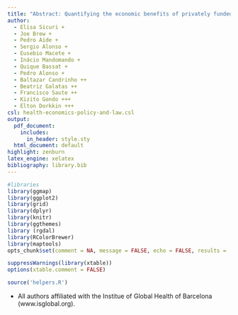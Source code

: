 ```yaml
---
title: "Abstract: Quantifying the economic benefits of privately funded malaria control interventions in Maragra, Mozambique"
author: 
  - Elisa Sicuri +
  - Joe Brew +
  - Pedro Aide +
  - Sergio Alonso +
  - Eusebio Macete +
  - Inácio Mandomando +
  - Quique Bassat +
  - Pedro Alonso +
  - Baltazar Candrinho ++
  - Beatriz Galatas ++
  - Francisco Saute ++
  - Kizito Gondo +++
  - Elton Dorkkin +++ 
csl: health-economics-policy-and-law.csl
output:
  pdf_document:
    includes:
      in_header: style.sty
  html_document: default
highlight: zenburn
latex_engine: xelatex
bibliography: library.bib
---
```





```r
#libraries
library(ggmap)
library(ggplot2)
library(grid)
library(dplyr)
library(knitr)
library(ggthemes)
library (rgdal)
library(RColorBrewer)
library(maptools)
opts_chunk$set(comment = NA, message = FALSE, echo = FALSE, results = 'hide', fig.height = 6, warning = FALSE, fig.width = 6)
```

```r
suppressWarnings(library(xtable))
options(xtable.comment = FALSE)
```

```r
source('helpers.R')
```


\begin{changemargin}{1cm}{1cm} 

\begin{center}
\Large{\textbf{Abstract}}
\end{center}

\begin{large}
\textbf{Context:} The eradication of malaria could be accelerated by enlisting multiple non-governmental actors, including large private firms operating in endemic regions. Participation, however, relies on a clear and accurate quantification of the cost and impact of malaria control activities on economic output. This project uses the case of the sugar mill of Maragra Açucar CA (southern Mozambique) to assess the impact of privately-managed indoor residual spraying on workers' economic output (in terms of both absenteeism and productivity).\\

\textbf{Hypothesis:} Indoor residual spraying reduces worker absenteeism, and the savings in increased productivity are greater than the costs of intervention implementation.\\

\textbf{Methods:} We employ a "difference in differences" approach to assess the causal impact of indoor residual spraying on worker absenteeism. To avoid omitted variable bias, we complement our analysis with both in-person interviews of managers and employees, and use elastic net regression for variable selection. To estimate causal impact, we regress time since spraying on absenteeism, adjusting for seasonality, worker occupation and sociodemographic characteristics and holidays. \\

\textbf{Results:} Undetermined. This research project is currently in progress. Regardless of whether our hypothesis is accepted or rejected, we will present the results and their implications for the private financing of malaria control in general. \\



\end{large}

\end{changemargin}

* All authors affiliated with the Institue of Global Health of Barcelona (www.isglobal.org).


